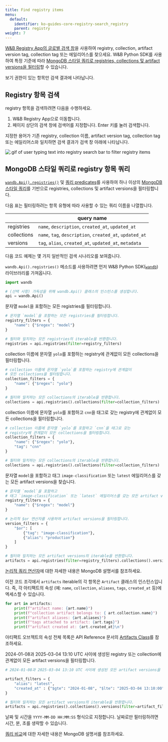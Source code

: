 ```yaml
---
title: Find registry items
menu:
  default:
    identifier: ko-guides-core-registry-search_registry
    parent: registry
weight: 7
---
```


[W&B Registry App의 글로벌 검색 창](/ko/models/core/registry/search_registry/#search-for-registry-items)을 사용하여 registry, collection, artifact version tag, collection tag 또는 에일리어스를 찾으세요. W&B Python SDK를 사용하여 특정 기준에 따라 [MongoDB 스타일 쿼리로 registries, collections 및 artifact versions을 필터링](/ko/models/core/registry/search_registry/#query-registry-items-with-mongodb-style-queries)할 수 있습니다.

보기 권한이 있는 항목만 검색 결과에 나타납니다.

## Registry 항목 검색

registry 항목을 검색하려면 다음을 수행하세요.

1. W&B Registry App으로 이동합니다.
2. 페이지 상단의 검색 창에 검색어를 지정합니다. Enter 키를 눌러 검색합니다.

지정한 용어가 기존 registry, collection 이름, artifact version tag, collection tag 또는 에일리어스와 일치하면 검색 결과가 검색 창 아래에 나타납니다.

<Frame>
    <img src="/images/registry/search_registry.gif" alt=".gif of user typing text into registry search bar to filter registry items"  />
</Frame>

## MongoDB 스타일 쿼리로 registry 항목 쿼리

[`wandb.Api().registries()`](/ko/models/ref/python/public-api/api#registries) 및 [쿼리 predicates](https://www.mongodb.com/docs/manual/reference/glossary/#std-term-query-predicate)를 사용하여 하나 이상의 [MongoDB 스타일 쿼리](https://www.mongodb.com/docs/compass/current/query/filter/)를 기반으로 registries, collections 및 artifact versions을 필터링합니다.

다음 표는 필터링하려는 항목 유형에 따라 사용할 수 있는 쿼리 이름을 나열합니다.

| | query name |
| ----- | ----- |
| registries | `name`, `description`, `created_at`, `updated_at` |
| collections | `name`, `tag`, `description`, `created_at`, `updated_at` |
| versions | `tag`, `alias`, `created_at`, `updated_at`, `metadata` |

다음 코드 예제는 몇 가지 일반적인 검색 시나리오를 보여줍니다.

`wandb.Api().registries()` 메소드를 사용하려면 먼저 W&B Python SDK([`wandb`](/ko/models/ref/python)) 라이브러리를 가져옵니다.
```python
import wandb

# (선택 사항) 가독성을 위해 wandb.Api() 클래스의 인스턴스를 생성합니다.
api = wandb.Api()
```

문자열 `model`을 포함하는 모든 registries를 필터링합니다.

```python
# 문자열 `model`을 포함하는 모든 registries를 필터링합니다.
registry_filters = {
    "name": {"$regex": "model"}
}

# 필터와 일치하는 모든 registries의 iterable을 반환합니다.
registries = api.registries(filter=registry_filters)
```

collection 이름에 문자열 `yolo`를 포함하는 registry에 관계없이 모든 collections을 필터링합니다.

```python
# collection 이름에 문자열 `yolo`를 포함하는 registry에 관계없이
# 모든 collections을 필터링합니다.
collection_filters = {
    "name": {"$regex": "yolo"}
}

# 필터와 일치하는 모든 collections의 iterable을 반환합니다.
collections = api.registries().collections(filter=collection_filters)
```

collection 이름에 문자열 `yolo`를 포함하고 `cnn`을 태그로 갖는 registry에 관계없이 모든 collections을 필터링합니다.

```python
# collection 이름에 문자열 `yolo`를 포함하고 `cnn`을 태그로 갖는
# registry에 관계없이 모든 collections을 필터링합니다.
collection_filters = {
    "name": {"$regex": "yolo"},
    "tag": "cnn"
}

# 필터와 일치하는 모든 collections의 iterable을 반환합니다.
collections = api.registries().collections(filter=collection_filters)
```

문자열 `model`을 포함하고 태그 `image-classification` 또는 `latest` 에일리어스를 갖는 모든 artifact versions을 찾습니다.

```python
# 문자열 `model`을 포함하고
# 태그 `image-classification` 또는 `latest` 에일리어스를 갖는 모든 artifact versions을 찾습니다.
registry_filters = {
    "name": {"$regex": "model"}
}

# 논리적 $or 연산자를 사용하여 artifact versions을 필터링합니다.
version_filters = {
    "$or": [
        {"tag": "image-classification"},
        {"alias": "production"}
    ]
}

# 필터와 일치하는 모든 artifact versions의 iterable을 반환합니다.
artifacts = api.registries(filter=registry_filters).collections().versions(filter=version_filters)
```

[논리적 쿼리 연산자](https://www.mongodb.com/docs/manual/reference/operator/query-logical/)에 대한 자세한 내용은 MongoDB 설명서를 참조하세요.

이전 코드 조각에서 `artifacts` iterable의 각 항목은 `Artifact` 클래스의 인스턴스입니다. 즉, 각 아티팩트의 속성 (예: `name`, `collection`, `aliases`, `tags`, `created_at` 등)에 엑세스할 수 있습니다.

```python
for art in artifacts:
    print(f"artifact name: {art.name}")
    print(f"collection artifact belongs to: { art.collection.name}")
    print(f"artifact aliases: {art.aliases}")
    print(f"tags attached to artifact: {art.tags}")
    print(f"artifact created at: {art.created_at}\n")
```
아티팩트 오브젝트의 속성 전체 목록은 API Reference 문서의 [Artifacts Class](/ko/models/ref/python/artifact/)를 참조하세요.

2024-01-08과 2025-03-04 13:10 UTC 사이에 생성된 registry 또는 collection에 관계없이 모든 artifact versions을 필터링합니다.

```python
# 2024-01-08과 2025-03-04 13:10 UTC 사이에 생성된 모든 artifact versions을 찾습니다.

artifact_filters = {
    "alias": "latest",
    "created_at" : {"$gte": "2024-01-08", "$lte": "2025-03-04 13:10:00"},
}

# 필터와 일치하는 모든 artifact versions의 iterable을 반환합니다.
artifacts = api.registries().collections().versions(filter=artifact_filters)
```

날짜 및 시간을 `YYYY-MM-DD HH:MM:SS` 형식으로 지정합니다. 날짜로만 필터링하려면 시간, 분, 초를 생략할 수 있습니다.

[쿼리 비교](https://www.mongodb.com/docs/manual/reference/operator/query-comparison/)에 대한 자세한 내용은 MongoDB 설명서를 참조하세요.
